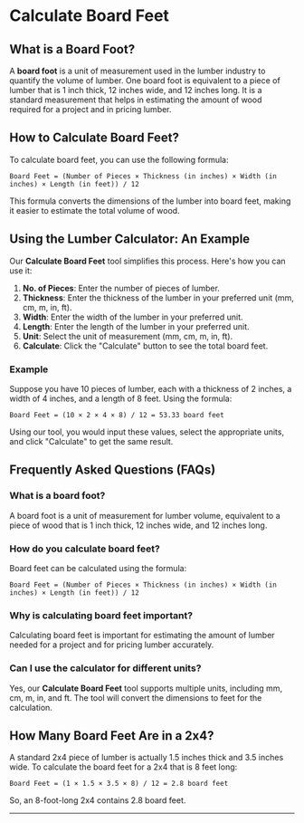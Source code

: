 # Calculate Board Feet

## What is a Board Foot?

A **board foot** is a unit of measurement used in the lumber industry to quantify the volume of lumber. One board foot is equivalent to a piece of lumber that is 1 inch thick, 12 inches wide, and 12 inches long. It is a standard measurement that helps in estimating the amount of wood required for a project and in pricing lumber.

## How to Calculate Board Feet?

To calculate board feet, you can use the following formula:

```plaintext
Board Feet = (Number of Pieces × Thickness (in inches) × Width (in inches) × Length (in feet)) / 12
```

This formula converts the dimensions of the lumber into board feet, making it easier to estimate the total volume of wood.

## Using the Lumber Calculator: An Example

Our **Calculate Board Feet** tool simplifies this process. Here's how you can use it:

1. **No. of Pieces**: Enter the number of pieces of lumber.
2. **Thickness**: Enter the thickness of the lumber in your preferred unit (mm, cm, m, in, ft).
3. **Width**: Enter the width of the lumber in your preferred unit.
4. **Length**: Enter the length of the lumber in your preferred unit.
5. **Unit**: Select the unit of measurement (mm, cm, m, in, ft).
6. **Calculate**: Click the "Calculate" button to see the total board feet.

### Example

Suppose you have 10 pieces of lumber, each with a thickness of 2 inches, a width of 4 inches, and a length of 8 feet. Using the formula:

```plaintext
Board Feet = (10 × 2 × 4 × 8) / 12 = 53.33 board feet
```

Using our tool, you would input these values, select the appropriate units, and click "Calculate" to get the same result.

## Frequently Asked Questions (FAQs)

### What is a board foot?

A board foot is a unit of measurement for lumber volume, equivalent to a piece of wood that is 1 inch thick, 12 inches wide, and 12 inches long.

### How do you calculate board feet?

Board feet can be calculated using the formula:

```plaintext
Board Feet = (Number of Pieces × Thickness (in inches) × Width (in inches) × Length (in feet)) / 12
```

### Why is calculating board feet important?

Calculating board feet is important for estimating the amount of lumber needed for a project and for pricing lumber accurately.

### Can I use the calculator for different units?

Yes, our **Calculate Board Feet** tool supports multiple units, including mm, cm, m, in, and ft. The tool will convert the dimensions to feet for the calculation.

## How Many Board Feet Are in a 2x4?

A standard 2x4 piece of lumber is actually 1.5 inches thick and 3.5 inches wide. To calculate the board feet for a 2x4 that is 8 feet long:

```plaintext
Board Feet = (1 × 1.5 × 3.5 × 8) / 12 = 2.8 board feet
```

So, an 8-foot-long 2x4 contains 2.8 board feet.

---
